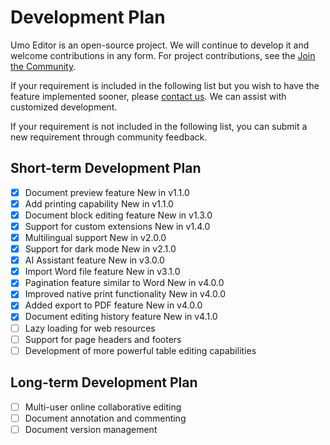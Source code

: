 
# Development Plan

Umo Editor is an open-source project. We will continue to develop it and welcome contributions in any form. For project contributions, see the [Join the Community](/en/docs/#join-the-community).

If your requirement is included in the following list but you wish to have the feature implemented sooner, please [contact us](/en/docs/#contact-us). We can assist with customized development.

If your requirement is not included in the following list, you can submit a new requirement through community feedback.

## Short-term Development Plan

- [x] Document preview feature <Badge theme="success">New in v1.1.0</Badge>
- [x] Add printing capability <Badge theme="success">New in v1.1.0</Badge>
- [x] Document block editing feature <Badge theme="success">New in v1.3.0</Badge>
- [x] Support for custom extensions <Badge theme="success">New in v1.4.0</Badge>
- [x] Multilingual support <Badge theme="success">New in v2.0.0</Badge>
- [x] Support for dark mode <Badge theme="success">New in v2.1.0</Badge>
- [x] AI Assistant feature <Badge theme="success">New in v3.0.0</Badge>
- [x] Import Word file feature <Badge theme="success">New in v3.1.0</Badge>
- [x] Pagination feature similar to Word <Badge theme="success">New in v4.0.0</Badge>
- [x] Improved native print functionality <Badge theme="success">New in v4.0.0</Badge>
- [x] Added export to PDF feature <Badge theme="success">New in v4.0.0</Badge>
- [x] Document editing history feature <Badge theme="success">New in v4.1.0</Badge>
- [ ] Lazy loading for web resources
- [ ] Support for page headers and footers
- [ ] Development of more powerful table editing capabilities

## Long-term Development Plan

- [ ] Multi-user online collaborative editing
- [ ] Document annotation and commenting
- [ ] Document version management